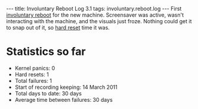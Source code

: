 ---
title: Involuntary Reboot Log 3.1
tags: involuntary.reboot.log
---
First [[involuntary reboot]] for the new machine. Screensaver was active, wasn't interacting with the machine, and the visuals just froze. Nothing could get it to snap out of it, so [[hard reset]] time it was.

= Statistics so far =

* Kernel panics: 0
* Hard resets: 1
* Total failures: 1
* Start of recording keeping: 14 March 2011
* Total days to date: 30 days
* Average time between failures: 30 days
